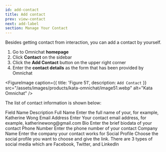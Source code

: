 ```yaml
---
id: add-contact
title: Add contact
prev: view-contact
next: add-label
section: Manage Your Contact
---
```


Besides getting contact from interaction, you can add a contact by yourself.

1. Go to Omnichat **homepage**
2. Click **Contact** on the sidebar
3. Click the **Add Contact** button on the upper right corner
4. Enter the **contact details** as the form that has been provided by Omnichat

<FigureImage
  caption={{ title: 'Figure 51', description: `Add Contact` }}
  src="/assets/images/products/kata-omnichat/image51.webp"
  alt="Kata Omnichat"
/>

The list of contact information is shown below:

<Table>
  <TableHead>
    <TableHeadRow>
      <TableHeadCell>Field Name</TableHeadCell>
      <TableHeadCell>Description</TableHeadCell>
    </TableHeadRow>
  </TableHead>
  <TableBody>
    <TableBodyRow>
      <TableBodyCell>Full Name</TableBodyCell>
      <TableBodyCell>Enter the full name of your, for example, Katherine Wong </TableBodyCell>
    </TableBodyRow>
    <TableBodyRow>
      <TableBodyCell>Email Address</TableBodyCell>
      <TableBodyCell>Enter Your contact email address, for example, katherinewong@gmail.com</TableBodyCell>
    </TableBodyRow>
    <TableBodyRow>
      <TableBodyCell>Bio</TableBodyCell>
      <TableBodyCell>Enter the brief biodata of your contact</TableBodyCell>
    </TableBodyRow>
    <TableBodyRow>
      <TableBodyCell>Phone Number</TableBodyCell>
      <TableBodyCell>Enter the phone number of your contact</TableBodyCell>
    </TableBodyRow>
    <TableBodyRow>
      <TableBodyCell>Company Name</TableBodyCell>
      <TableBodyCell>Enter the company your contact works for</TableBodyCell>
    </TableBodyRow>
    <TableBodyRow>
      <TableBodyCell>Social Profile</TableBodyCell>
      <TableBodyCell>
        Choose the social profile you want to choose and give the link. There are 3 types of social media which are
        Facebook, Twitter, and LinkedIn
      </TableBodyCell>
    </TableBodyRow>
  </TableBody>
</Table>
